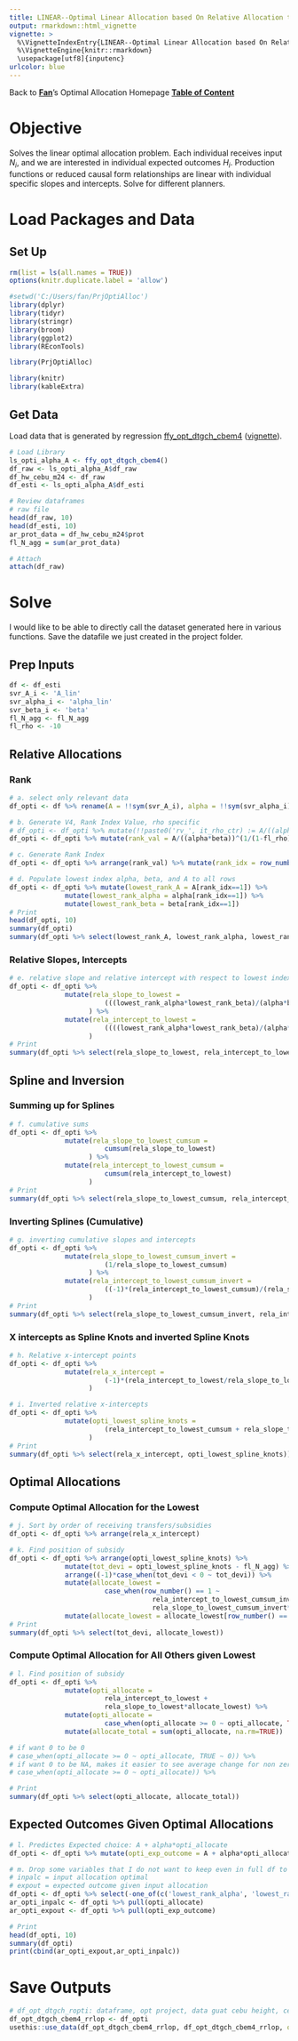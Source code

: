 ```yaml
---
title: LINEAR--Optimal Linear Allocation based On Relative Allocation to Lowest
output: rmarkdown::html_vignette
vignette: >
  %\VignetteIndexEntry{LINEAR--Optimal Linear Allocation based On Relative Allocation to Lowest}
  %\VignetteEngine{knitr::rmarkdown}
  \usepackage[utf8]{inputenc}
urlcolor: blue
---
```


Back to **[Fan](https://fanwangecon.github.io/)**'s Optimal Allocation Homepage **[Table of Content](https://fanwangecon.github.io/PrjOptiAlloc/)**

# Objective

Solves the linear optimal allocation problem. Each individual receives input $N_i$, and we are interested in individual expected outcomes $H_i$. Production functions or reduced causal form relationships are linear with individual specific slopes and intercepts. Solve for different planners.

# Load Packages and Data

## Set Up

```r
rm(list = ls(all.names = TRUE))
options(knitr.duplicate.label = 'allow')
```
```r
#setwd('C:/Users/fan/PrjOptiAlloc')
library(dplyr)
library(tidyr)
library(stringr)
library(broom)
library(ggplot2)
library(REconTools)

library(PrjOptiAlloc)

library(knitr)
library(kableExtra)
```

## Get Data

Load data that is generated by regression [ffy_opt_dtgch_cbem4](https://fanwangecon.github.io/PrjOptiAlloc/reference/ffy_opt_dtgch_cbem4.html) ([vignette](https://fanwangecon.github.io/PrjOptiAlloc/articles/ffv_opt_dtgch_cbem4.html)).


```r
# Load Library
ls_opti_alpha_A <- ffy_opt_dtgch_cbem4()
df_raw <- ls_opti_alpha_A$df_raw
df_hw_cebu_m24 <- df_raw
df_esti <- ls_opti_alpha_A$df_esti

# Review dataframes
# raw file
head(df_raw, 10)
head(df_esti, 10)
ar_prot_data = df_hw_cebu_m24$prot
fl_N_agg = sum(ar_prot_data)

# Attach
attach(df_raw)
```

# Solve

I would like to be able to directly call the dataset generated here in various functions. Save the datafile we just created in the project folder.

## Prep Inputs

```r
df <- df_esti
svr_A_i <- 'A_lin'
svr_alpha_i <- 'alpha_lin'
svr_beta_i <- 'beta'
fl_N_agg <- fl_N_agg
fl_rho <- -10
```

## Relative Allocations

### Rank

```r
# a. select only relevant data
df_opti <- df %>% rename(A = !!sym(svr_A_i), alpha = !!sym(svr_alpha_i), beta = !!sym(svr_beta_i))

# b. Generate V4, Rank Index Value, rho specific
# df_opti <- df_opti %>% mutate(!!paste0('rv_', it_rho_ctr) := A/((alpha*beta))^(1/(1-fl_rho)))
df_opti <- df_opti %>% mutate(rank_val = A/((alpha*beta))^(1/(1-fl_rho)))

# c. Generate Rank Index
df_opti <- df_opti %>% arrange(rank_val) %>% mutate(rank_idx = row_number())

# d. Populate lowest index alpha, beta, and A to all rows
df_opti <- df_opti %>% mutate(lowest_rank_A = A[rank_idx==1]) %>%
              mutate(lowest_rank_alpha = alpha[rank_idx==1]) %>%
              mutate(lowest_rank_beta = beta[rank_idx==1])
# Print
head(df_opti, 10)
summary(df_opti)
summary(df_opti %>% select(lowest_rank_A, lowest_rank_alpha, lowest_rank_beta))
```

### Relative Slopes, Intercepts

```r
# e. relative slope and relative intercept with respect to lowest index
df_opti <- df_opti %>%
              mutate(rela_slope_to_lowest =
                        (((lowest_rank_alpha*lowest_rank_beta)/(alpha*beta))^(1/(fl_rho-1))*(lowest_rank_alpha/alpha))
                    ) %>%
              mutate(rela_intercept_to_lowest =
                        ((((lowest_rank_alpha*lowest_rank_beta)/(alpha*beta))^(1/(fl_rho-1))*(lowest_rank_A/alpha)) - (A/alpha))
                    )
# Print
summary(df_opti %>% select(rela_slope_to_lowest, rela_intercept_to_lowest))
```

## Spline and Inversion

### Summing up for Splines

```r
# f. cumulative sums
df_opti <- df_opti %>%
              mutate(rela_slope_to_lowest_cumsum =
                        cumsum(rela_slope_to_lowest)
                    ) %>%
              mutate(rela_intercept_to_lowest_cumsum =
                        cumsum(rela_intercept_to_lowest)
                    )
# Print
summary(df_opti %>% select(rela_slope_to_lowest_cumsum, rela_intercept_to_lowest_cumsum))
```

### Inverting Splines (Cumulative)

```r
# g. inverting cumulative slopes and intercepts
df_opti <- df_opti %>%
              mutate(rela_slope_to_lowest_cumsum_invert =
                        (1/rela_slope_to_lowest_cumsum)
                    ) %>%
              mutate(rela_intercept_to_lowest_cumsum_invert =
                        ((-1)*(rela_intercept_to_lowest_cumsum)/(rela_slope_to_lowest_cumsum))
                    )
# Print
summary(df_opti %>% select(rela_slope_to_lowest_cumsum_invert, rela_intercept_to_lowest_cumsum_invert))
```

### X intercepts as Spline Knots and inverted Spline Knots

```r

# h. Relative x-intercept points
df_opti <- df_opti %>%
              mutate(rela_x_intercept =
                        (-1)*(rela_intercept_to_lowest/rela_slope_to_lowest)
                    )

# i. Inverted relative x-intercepts
df_opti <- df_opti %>%
              mutate(opti_lowest_spline_knots =
                        (rela_intercept_to_lowest_cumsum + rela_slope_to_lowest_cumsum*rela_x_intercept)
                    )
# Print
summary(df_opti %>% select(rela_x_intercept, opti_lowest_spline_knots))
```

## Optimal Allocations
### Compute Optimal Allocation for the Lowest

```r

# j. Sort by order of receiving transfers/subsidies
df_opti <- df_opti %>% arrange(rela_x_intercept)

# k. Find position of subsidy
df_opti <- df_opti %>% arrange(opti_lowest_spline_knots) %>%
              mutate(tot_devi = opti_lowest_spline_knots - fl_N_agg) %>%
              arrange((-1)*case_when(tot_devi < 0 ~ tot_devi)) %>%
              mutate(allocate_lowest =
                        case_when(row_number() == 1 ~
                                    rela_intercept_to_lowest_cumsum_invert +
                                    rela_slope_to_lowest_cumsum_invert*fl_N_agg)) %>%
              mutate(allocate_lowest = allocate_lowest[row_number() == 1])
# Print
summary(df_opti %>% select(tot_devi, allocate_lowest))
```

### Compute Optimal Allocation for All Others given Lowest

```r
# l. Find position of subsidy
df_opti <- df_opti %>%
              mutate(opti_allocate =
                        rela_intercept_to_lowest +
                        rela_slope_to_lowest*allocate_lowest) %>%
              mutate(opti_allocate =
                        case_when(opti_allocate >= 0 ~ opti_allocate, TRUE ~ 0)) %>%
              mutate(allocate_total = sum(opti_allocate, na.rm=TRUE))

# if want 0 to be 0
# case_when(opti_allocate >= 0 ~ opti_allocate, TRUE ~ 0)) %>%
# if want 0 to be NA, makes it easier to see average change for non zeros
# case_when(opti_allocate >= 0 ~ opti_allocate)) %>%

# Print
summary(df_opti %>% select(opti_allocate, allocate_total))
```

## Expected Outcomes Given Optimal Allocations

```r

# l. Predictes Expected choice: A + alpha*opti_allocate
df_opti <- df_opti %>% mutate(opti_exp_outcome = A + alpha*opti_allocate)

# m. Drop some variables that I do not want to keep even in full df to export
# inpalc = input allocation optimal
# expout = expected outcome given input allocation
df_opti <- df_opti %>% select(-one_of(c('lowest_rank_alpha', 'lowest_rank_beta')))
ar_opti_inpalc <- df_opti %>% pull(opti_allocate)
ar_opti_expout <- df_opti %>% pull(opti_exp_outcome)

# Print
head(df_opti, 10)
summary(df_opti)
print(cbind(ar_opti_expout,ar_opti_inpalc))
```

# Save Outputs

```r
# df_opt_dtgch_ropti: dataframe, opt project, data guat cebu height, cebu edu mother, results relative linear optimal
df_opt_dtgch_cbem4_rrlop <- df_opti
usethis::use_data(df_opt_dtgch_cbem4_rrlop, df_opt_dtgch_cbem4_rrlop, overwrite = TRUE)
```
